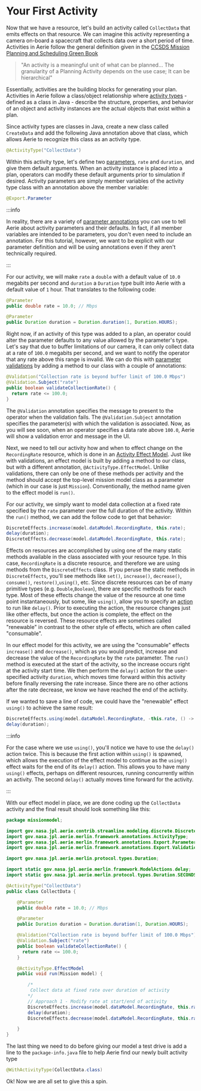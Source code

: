 # Your First Activity

Now that we have a resource, let's build an activity called `CollectData` that emits effects on that resource. We can imagine this activity representing a camera on-board a spacecraft that collects data over a short period of time. Activities in Aerie follow the general definition given in the [CCSDS Mission Planning and Scheduling Green Book](https://public.ccsds.org/Pubs/529x0g1.pdf)

> "An activity is a meaningful unit of what can be planned… The granularity of a Planning Activity depends on the use case; It can be hierarchical"

Essentially, activities are the building blocks for generating your plan. Activities in Aerie follow a class/object relationship where [activity types](https://nasa-ammos.github.io/aerie-docs/mission-modeling/activity-types/introduction/) - defined as a class in Java - describe the structure, properties, and behavior of an object and activity instances are the actual objects that exist within a plan.

Since activity types are classes in Java, create a new class called `CreateData` and add the following Java annotation above that class, which allows Aerie to recognize this class as an activity type.

```java
@ActivityType("CollectData")
```

Within this activity type, let's define two [parameters](https://nasa-ammos.github.io/aerie-docs/mission-modeling/activity-types/parameters/), `rate` and `duration`, and give them default arguments. When an activity instance is placed into a plan, operators can modify these default arguments prior to simulation if desired. Activity parameters are simply member variables of the activity type class with an annotation above the member variable:

```java
@Export.Parameter
```

:::info

In reality, there are a variety of [parameter annotations](https://nasa-ammos.github.io/aerie-docs/mission-modeling/parameters/) you can use to tell Aerie about activity parameters and their defaults. In fact, if all member variables are intended to be parameters, you don't even need to include an annotation. For this tutorial, however, we want to be explicit with our parameter definition and will be using annotations even if they aren't technically required.

:::

For our activity, we will make `rate` a `double` with a default value of `10.0` megabits per second and `duration` a `Duration` type built into Aerie with a default value of `1` hour. That translates to the following code:

```java
@Parameter
public double rate = 10.0; // Mbps

@Parameter
public Duration duration = Duration.duration(1, Duration.HOURS);
```

Right now, if an activity of this type was added to a plan, an operator could alter the parameter defaults to any value allowed by the parameter's type. Let's say that due to buffer limitations of our camera, it can only collect data at a rate of `100.0` megabits per second, and we want to notify the operator that any rate above this range is invalid. We can do this with [parameter validations](https://nasa-ammos.github.io/aerie-docs/mission-modeling/activity-types/parameters/#validations) by adding a method to our class with a couple of annotations:

```java
@Validation("Collection rate is beyond buffer limit of 100.0 Mbps")
@Validation.Subject("rate")
public boolean validateCollectionRate() {
  return rate <= 100.0;
}
```

The `@Validation` annotation specifies the message to present to the operator when the validation fails. The `@Validation.Subject` annotation specifies the parameter(s) with which the validation is associated. Now, as you will see soon, when an operator specifies a data rate above `100.0`, Aerie will show a validation error and message in the UI.

Next, we need to tell our activity how and when to effect change on the `RecordingRate` resource, which is done in an [Activity Effect Model](https://nasa-ammos.github.io/aerie-docs/mission-modeling/activity-types/effect-model/). Just like with validations, an effect model is built by adding a method to our class, but with a different annotation, `@ActivityType.EffectModel`. Unlike validations, there can only be one of these methods per activity and the method should accept the top-level mission model class as a parameter (which in our case is just `Mission`). Conventionally, the method name given to the effect model is `run()`.

For our activity, we simply want to model data collection at a fixed rate specified by the `rate` parameter over the full duration of the activity. Within the `run()` method, we can add the follow code to get that behavior:

```java
DiscreteEffects.increase(model.dataModel.RecordingRate, this.rate);
delay(duration);
DiscreteEffects.decrease(model.dataModel.RecordingRate, this.rate);
```

Effects on resources are accomplished by using one of the many static methods available in the class associated with your resource type. In this case, `RecordingRate` is a discrete resource, and therefore we are using methods from the `DiscreteEffects` class. If you peruse the static methods in `DiscreteEffects`, you'll see methods like `set()`, `increase()`, `decrease()`, `consume()`, `restore()`,`using()`, etc. Since discrete resources can be of many primitive types (e.g. `Double`,`Boolean`), there are specific methods for each type. Most of these effects change the value of the resource at one time point instantaneously, but some, like `using()`, allow you to specify an [action](https://nasa-ammos.github.io/aerie-docs/mission-modeling/activity-types/effect-model/#actions) to run like `delay()`. Prior to executing the action, the resource changes just like other effects, but once the action is complete, the effect on the resource is reversed. These resource effects are sometimes called "renewable" in contrast to the other style of effects, which are often called "consumable".

In our effect model for this activity, we are using the "consumable" effects `increase()` and `decrease()`, which as you would predict, increase and decrease the value of the `RecordingRate` by the `rate` parameter. The `run()` method is executed at the start of the activity, so the increase occurs right at the activity start time. We then perform the `delay()` action for the user-specified activity `duration`, which moves time forward within this activity before finally reversing the rate increase. Since there are no other actions after the rate decrease, we know we have reached the end of the activity.

If we wanted to save a line of code, we could have the "renewable" effect `using()` to achieve the same result:

```java
DiscreteEffects.using(model.dataModel.RecordingRate, -this.rate, () -> delay(duration) );
delay(duration);
```

:::info

For the case where we use `using()`, you'll notice we have to use the `delay()` action twice. This is because the first action within `using()` is spawned, which allows the execution of the effect model to continue as the `using()` effect waits for the end of its `delay()` action. This allows you to have many `using()` effects, perhaps on different resources, running concurrently within an activity. The second `delay()` actually moves time forward for the activity.

:::

With our effect model in place, we are done coding up the `CollectData` activity and the final result should look something like this:

```java
package missionmodel;

import gov.nasa.jpl.aerie.contrib.streamline.modeling.discrete.DiscreteEffects;
import gov.nasa.jpl.aerie.merlin.framework.annotations.ActivityType;
import gov.nasa.jpl.aerie.merlin.framework.annotations.Export.Parameter;
import gov.nasa.jpl.aerie.merlin.framework.annotations.Export.Validation;

import gov.nasa.jpl.aerie.merlin.protocol.types.Duration;

import static gov.nasa.jpl.aerie.merlin.framework.ModelActions.delay;
import static gov.nasa.jpl.aerie.merlin.protocol.types.Duration.SECONDS;

@ActivityType("CollectData")
public class CollectData {

    @Parameter
    public double rate = 10.0; // Mbps

    @Parameter
    public Duration duration = Duration.duration(1, Duration.HOURS);

    @Validation("Collection rate is beyond buffer limit of 100.0 Mbps")
    @Validation.Subject("rate")
    public boolean validateCollectionRate() {
      return rate <= 100.0;
    }

    @ActivityType.EffectModel
    public void run(Mission model) {

        /*
         Collect data at fixed rate over duration of activity
        */
        // Approach 1 - Modify rate at start/end of activity
        DiscreteEffects.increase(model.dataModel.RecordingRate, this.rate);
        delay(duration);
        DiscreteEffects.decrease(model.dataModel.RecordingRate, this.rate);

    }
}
```

The last thing we need to do before giving our model a test drive is add a line to the `package-info.java` file to help Aerie find our newly built activity type

```java
@WithActivityType(CollectData.class)
```

Ok! Now we are all set to give this a spin.
